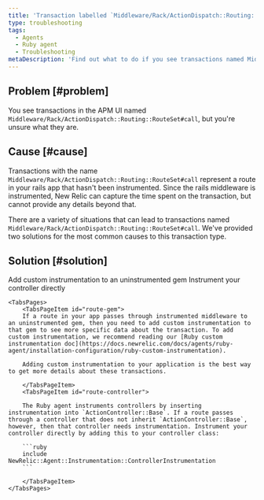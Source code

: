 ```yaml
---
title: 'Transaction labelled `Middleware/Rack/ActionDispatch::Routing::RouteSet#call`'
type: troubleshooting
tags:
  - Agents
  - Ruby agent
  - Troubleshooting
metaDescription: 'Find out what to do if you see transactions named Middleware/Rack/ActionDispatch::Routing::RouteSet#call in your APM UI.'
---
```


## Problem [#problem]

You see transactions in the APM UI named `Middleware/Rack/ActionDispatch::Routing::RouteSet#call`, but you're unsure what they are.

## Cause [#cause]

Transactions with the name `Middleware/Rack/ActionDispatch::Routing::RouteSet#call` represent a route in your rails app that hasn't been instrumented. Since the rails middleware is instrumented, New Relic can capture the time spent on the transaction, but cannot provide any details beyond that. 

There are a variety of situations that can lead to transactions named `Middleware/Rack/ActionDispatch::Routing::RouteSet#call`. We've provided two solutions for the most common causes to this transaction type. 

## Solution [#solution]

<Tabs>
	<TabsBar>
        <TabsBarItem id="route-gem">
            Add custom instrumentation to an uninstrumented gem
        </TabsBarItem>
        <TabsBarItem id="route-controller">
            Instrument your controller directly
        </TabsBarItem>
  </TabsBar>

    <TabsPages>
        <TabsPageItem id="route-gem">
        If a route in your app passes through instrumented middleware to an uninstrumented gem, then you need to add custom instrumentation to that gem to see more specific data about the transaction. To add custom instrumentation, we recommend reading our [Ruby custom instrumentation doc](https://docs.newrelic.com/docs/agents/ruby-agent/installation-configuration/ruby-custom-instrumentation).

        Adding custom instrumentation to your application is the best way to get more details about these transactions.

        </TabsPageItem>
        <TabsPageItem id="route-controller">

        The Ruby agent instruments controllers by inserting instrumentation into `ActionController::Base`. If a route passes through a controller that does not inherit `ActionController::Base`, however, then that controller needs instrumentation. Instrument your controller directly by adding this to your controller class: 

        ```ruby
        include NewRelic::Agent::Instrumentation::ControllerInstrumentation
        ```

        </TabsPageItem>
    </TabsPages>
</Tabs>